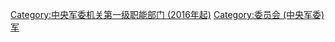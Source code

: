 [[Category:中央军委机关第一级职能部门_(2016年起)‎|Category:中央军委机关第一级职能部门 (2016年起)‎]]
[[Category:委员会_(中央军委)|Category:委员会 (中央军委)]]
[[Category:中国共产党纪律检查机关|军]]